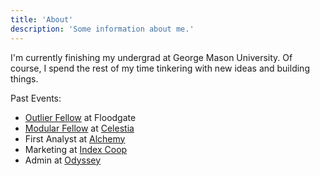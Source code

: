 ```yaml
---
title: 'About'
description: 'Some information about me.'
---
```


I'm currently finishing my undergrad at George Mason University. Of course, I spend the rest of my time tinkering with new ideas and building things.

Past Events:
- [Outlier Fellow](https://www.outliers.build/) at Floodgate
- [Modular Fellow](https://blog.celestia.org/introducing-modular-fellows/) at [Celestia](https://celestia.org/)
- First Analyst at [Alchemy](https://www.alchemy.com/)
- Marketing at [Index Coop](https://indexcoop.com/)
- Admin at [Odyssey](https://www.cryptostudyhall.xyz/)



